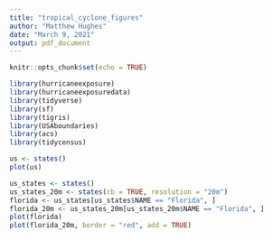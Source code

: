 ```yaml
---
title: "tropical_cyclone_figures"
author: "Matthew Hughes"
date: "March 9, 2021"
output: pdf_document
---
```


```r
knitr::opts_chunk$set(echo = TRUE)
```

```r
library(hurricaneexposure)
library(hurricaneexposuredata)
library(tidyverse)
library(sf)
library(tigris)
library(USAboundaries)
library(acs)
library(tidycensus)
```

```r
us <- states()
plot(us)
```


```r
us_states <- states()
us_states_20m <- states(cb = TRUE, resolution = "20m")
florida <- us_states[us_states$NAME == "Florida", ]
florida_20m <- us_states_20m[us_states_20m$NAME == "Florida", ]
plot(florida)
plot(florida_20m, border = "red", add = TRUE)
```

